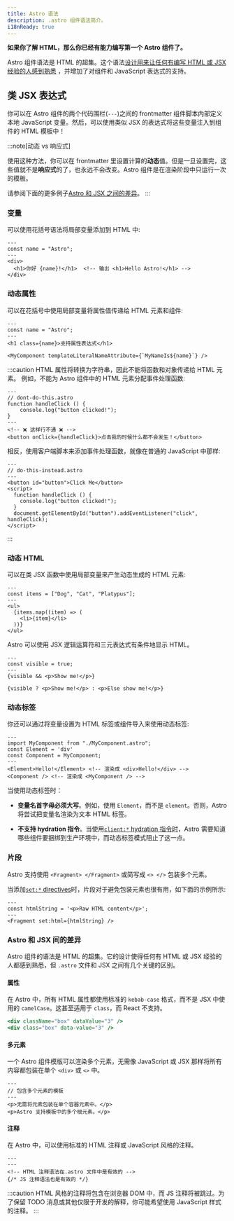```yaml
---
title: Astro 语法
description: .astro 组件语法简介。
i18nReady: true
---
```


**如果你了解 HTML，那么你已经有能力编写第一个 Astro 组件了。**

Astro 组件语法是 HTML 的超集。这个语法[设计用来让任何有编写 HTML 或 JSX 经验的人感到熟悉](#astro-和-jsx-间的差异) ，并增加了对组件和 JavaScript 表达式的支持。

## 类 JSX 表达式

你可以在 Astro 组件的两个代码围栏(`---`)之间的 frontmatter 组件脚本内部定义本地 JavaScript 变量。然后，可以使用类似 JSX 的表达式将这些变量注入到组件的 HTML 模板中！

:::note[动态 vs 响应式]

使用这种方法，你可以在 frontmatter 里设置计算的**动态**值。但是一旦设置完，这些值就不是**响应式**的了，也永远不会改变。Astro 组件是在渲染阶段中只运行一次的模板。

请参阅下面的更多例子[Astro 和 JSX 之间的差异](#astro-和-jsx-间的差异)。
:::

### 变量

可以使用花括号语法将局部变量添加到 HTML 中:

```astro title="src/components/Variables.astro" "{name}"
---
const name = "Astro";
---
<div>
  <h1>你好 {name}!</h1>  <!-- 输出 <h1>Hello Astro!</h1> -->
</div>
```

### 动态属性

可以在花括号中使用局部变量将属性值传递给 HTML 元素和组件:

```astro title="src/components/DynamicAttributes.astro" "{name}" "${name}"
---
const name = "Astro";
---
<h1 class={name}>支持属性表达式</h1>

<MyComponent templateLiteralNameAttribute={`MyNameIs${name}`} />
```

:::caution
HTML 属性将转换为字符串，因此不能将函数和对象传递给 HTML 元素。
例如，不能为 Astro 组件中的 HTML 元素分配事件处理函数:

```astro
---
// dont-do-this.astro
function handleClick () {
    console.log("button clicked!");
}
---
<!-- ❌ 这样行不通 ❌ -->
<button onClick={handleClick}>点击我的时候什么都不会发生！</button>
```

相反，使用客户端脚本来添加事件处理函数，就像在普通的 JavaScript 中那样:

```astro
---
// do-this-instead.astro
---
<button id="button">Click Me</button>
<script>
  function handleClick () {
    console.log("button clicked!");
  }
  document.getElementById("button").addEventListener("click", handleClick);
</script>
```
:::

### 动态 HTML

可以在类 JSX 函数中使用局部变量来产生动态生成的 HTML 元素:

```astro title="src/components/DynamicHtml.astro" "{item}"
---
const items = ["Dog", "Cat", "Platypus"];
---
<ul>
  {items.map((item) => (
    <li>{item}</li>
  ))}
</ul>
```

Astro 可以使用 JSX 逻辑运算符和三元表达式有条件地显示 HTML。

```astro title="src/components/ConditionalHtml.astro" "visible"
---
const visible = true;
---
{visible && <p>Show me!</p>}

{visible ? <p>Show me!</p> : <p>Else show me!</p>}
```

### 动态标签

你还可以通过将变量设置为 HTML 标签或组件导入来使用动态标签:

```astro title="src/components/DynamicTags.astro" /Element|(?<!My)Component/
---
import MyComponent from "./MyComponent.astro";
const Element = 'div'
const Component = MyComponent;
---
<Element>Hello!</Element> <!-- 渲染成 <div>Hello!</div> -->
<Component /> <!-- 渲染成 <MyComponent /> -->
```

当使用动态标签时：

- **变量名首字母必须大写**。例如，使用 `Element`，而不是 `element`。否则，Astro 将尝试把变量名渲染为文本 HTML 标签。

- **不支持 hydration 指令**。当使用[`client:*` hydration 指令时](/zh-cn/core-concepts/framework-components/#激活组件)，Astro 需要知道哪些组件要捆绑到生产环境中，而动态标签模式阻止了这一点。

### 片段

Astro 支持使用 `<Fragment> </Fragment>` 或简写成 `<> </>` 包装多个元素。

当添加[`set:*` directives](/zh-cn/reference/directives-reference/#sethtml)时，片段对于避免包装元素也很有用，如下面的示例所示:

```astro title="src/components/SetHtml.astro" "Fragment"
---
const htmlString = '<p>Raw HTML content</p>';
---
<Fragment set:html={htmlString} />
```

### Astro 和 JSX 间的差异

Astro 组件的语法是 HTML 的超集。它的设计使得任何有 HTML 或 JSX 经验的人都感到熟悉，但 `.astro` 文件和 JSX 之间有几个关键的区别。

#### 属性

在 Astro 中，所有 HTML 属性都使用标准的 `kebab-case` 格式，而不是 JSX 中使用的 `camelCase`。这甚至适用于 `class`，而 React 不支持。

```jsx del={1} ins={2} title="example.astro"
<div className="box" dataValue="3" />
<div class="box" data-value="3" />
```

#### 多元素

一个 Astro 组件模版可以渲染多个元素，无需像 JavaScript 或 JSX 那样将所有内容都包装在单个 `<div>` 或 `<>` 中。

```astro title="src/components/RootElements.astro"
---
// 包含多个元素的模板
---
<p>无需将元素包装在单个容器元素中。</p>
<p>Astro 支持模板中的多个根元素。</p>
```

#### 注释

在 Astro 中，可以使用标准的 HTML 注释或 JavaScript 风格的注释。

```astro title="example.astro"
---
---
<!-- HTML 注释语法在.astro 文件中是有效的 -->
{/* JS 注释语法也是有效的 */}
```

:::caution
HTML 风格的注释将包含在浏览器 DOM 中，而 JS 注释将被跳过。为了保留 TODO 消息或其他仅限于开发的解释，你可能希望使用 JavaScript 样式的注释。
:::


